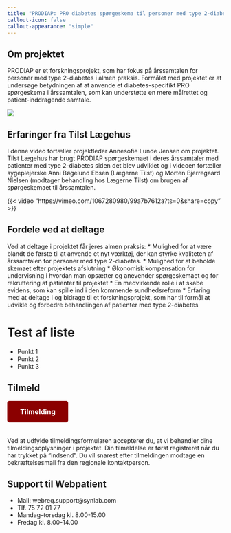 ```yaml
---
title: "PRODIAP: PRO diabetes spørgeskema til personer med type 2-diabetes i almen praksis"
callout-icon: false
callout-appearance: "simple"
---
```



## Om projektet
PRODIAP er et forskningsprojekt, som har fokus på årssamtalen for personer med type 2-diabetes i almen praksis. Formålet med projektet er at undersøge betydningen af at anvende et diabetes-specifikt PRO spørgeskema i årssamtalen, som kan understøtte en mere målrettet og patient-inddragende samtale.

![](images/tilst_scr_00_02_09_04.Still015.jpg){.profile-picture}

## Erfaringer fra Tilst Lægehus
I denne video fortæller projektleder Annesofie Lunde Jensen om projektet. Tilst Lægehus har brugt PRODIAP spørgeskemaet i deres årssamtaler med patienter med type 2-diabetes siden det blev udviklet og i videoen fortæller sygeplejerske Anni Bøgelund Ebsen (Lægerne Tilst) og Morten Bjerregaard Nielsen (modtager behandling hos Lægerne Tilst) om brugen af spørgeskemaet til årssamtalen.

{{< video "https://vimeo.com/1067280980/99a7b7612a?ts=0&share=copy" >}}

## Fordele ved at deltage

Ved at deltage i projektet får jeres almen praksis:
* Mulighed for at være blandt de første til at anvende et nyt værktøj, der kan styrke kvaliteten af årssamtalen for personer med type 2-diabetes.
* Mulighed for at beholde skemaet efter projektets afslutning
* Økonomisk kompensation for undervisning i hvordan man opsætter og anevender spørgeskemaet og for rekruttering af patienter til projektet
* En medvirkende rolle i at skabe evidens, som kan spille ind i den kommende sundhedsreform
* Erfaring med at deltage i og bidrage til et forskningsprojekt, som har til formål at udvikle og forbedre behandlingen af patienter med type 2-diabetes

# Test af liste

- Punkt 1
- Punkt 2
- Punkt 3


## Tilmeld

<html lang="da">
<head>
    <meta charset="UTF-8">
    <meta name="viewport" content="width=device-width, initial-scale=1.0">
    <title>Spørgeskema</title>
    <style>
        /* Styling af knappen */
        .survey-button {
            display: inline-block;
            padding: 15px 30px;
            font-size: 16px;
            font-weight: bold;
            color: white;
            background-color: #8B0000; /* Mørk rød farve */
            text-align: center;
            border-radius: 5px;
            text-decoration: none;  /* Fjerner understregningen fra linket */
            transition: background-color 0.3s ease;  /* Glidende ændring af baggrundsfarve ved hover */
            margin-bottom: 20px; /* Tilføjer margin nederst på knappen */
        }

        /* Hover effekt - ændrer farven, når man holder musen over knappen */
        .survey-button:hover {
            background-color: #600000; /* Endnu mørkere rød ved hover */
        }
    </style>
</head>
<body>
    <!-- Linket til spørgeskemaet -->
    <a href="https://redcap.au.dk/surveys/?s=KMCN3FHX47YNEXPN" class="survey-button" target="_blank">
        Tilmelding
    </a>
</body>
</html>


Ved at udfylde tilmeldingsformularen accepterer du, at vi behandler dine tilmeldingsoplysninger i projektet.
Din tilmeldelse er først registreret når du har trykket på "Indsend". Du vil snarest efter tilmeldingen modtage en bekræftelsesmail fra den regionale kontaktperson.

## Support til Webpatient
- Mail: webreq.support@synlab.com
- Tlf. 75 72 01 77
- Mandag–torsdag kl. 8.00-15.00
- Fredag kl. 8.00-14.00
